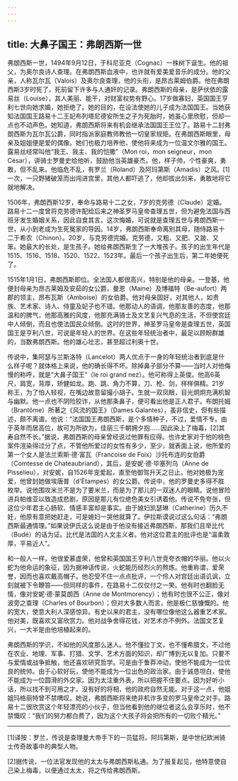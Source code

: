 ```yaml
---
---
---
```

title: 大鼻子国王：弗朗西斯一世
---




弗朗西斯一世，1494年9月12日，于科尼亚克（Cognac）一株树下诞生。他的祖父，为奥尔良诗人查理。在弗朗西斯血液中，也许就有爱美爱音乐的成分。他的父亲，人称瓦尔瓦（Valois）及奥尔良查理，他的头衔，是昂古莱姆伯爵。他在弗朗西斯3岁时死了，死前留下许多与人通奸的记录。弗朗西斯的母亲，是萨伏依的露易丝（Louise），其人美丽、能干，对财富权势有野心。17岁做寡妇，英国国王亨利七世向她求婚，她拒绝了。她的目的，在设法使她的儿子成为法国国王。当她获知法国国王路易十二王妃布列塔尼德安所生之子为死胎时，她虽心里欣慰，但却一点也不动声色。她知道，弗朗西斯将来有机会继承法国国王王位了。路易十二封弗朗西斯为瓦尔瓦公爵，同时指派家庭教师教他一切皇家规矩。在弗朗西斯眼里，母亲及姐姐便是爱的偶像。她们也极力培养他，使他将来成为一位温文尔雅的国王。露易丝经常叫他“我王、我主、我的恺撒”（Mon roi，mon seigneur，mon César），讲骑士罗曼史给他听，鼓励他当英雄豪杰。他，样子帅，个性豪爽，勇敢，但不乱来。他临危不乱，有罗兰（Roland）及阿玛第斯（Amadis）之风。[1]一次，一只野猪破笼而出闯进宫里，其他人都吓逃了，他却拔出剑来，勇敢地将它就地解决。

1506年，弗朗西斯12岁，奉命与路易十二之女，7岁的克劳德（Claude）定婚。路易十二一度曾将克劳德许配给后来之神圣罗马皇帝查理五世，但为避免法国与西班牙发生婚姻关系，因此自食其言。这次悔婚，可说就是查理五世与弗朗西斯一世，从小到老成为生死冤家的导因。14岁，弗朗西斯奉命离别其母，随侍路易十二于希农（Chinon）。20岁，与克劳德完婚。克劳德，又粗、又肥、又跛、又笨。她最大的长处，是生孩子。她给弗朗西斯生了一大堆孩子。孩子的出生年代是1515、1516、1518、1520、1522、1523年。最后一个孩子出生后，第二年她便死了。

1515年1月1日，弗朗西斯即位。全法国人都很高兴，特别是他的母亲。一登基，他便封母亲为昂古莱姆及安茹的女公爵，曼恩（Maine）及博福特（Be-aufort）两郡的领主，昂布瓦斯（Amboise）的女伯爵。他对母亲固好，对其他人，如贵族、艺术家、诗人、侍童及妃子也不错。他那动人的语调，他那友善的态度，他那温和的脾气，他那高雅的风度，他那充满骑士及文艺复兴气息的生活，不但使宫廷中人倾倒，而且也使法国民众倾倒。这时的世界，神圣罗马皇帝是查理五世，英国国王是亨利八世，可说是年轻人的世界。在这些年轻统治者中，最足以顾盼群雄的，当数弗朗西斯。他的雄心壮志，甚至超过利奥十世。

传说中，集阿瑟与兰斯洛特（Lancelot）两人优点于一身的年轻统治者到底是什么样子呢？就体格上来说，他的确长得不坏。除掉鼻子部分不算——当时人对他侮慢的称呼，就是“大鼻子国王”（le roi grand nez）。他可称得上英俊。他高6英尺，肩宽，背厚，矫健如龙。跑、跳、角力不算，刀、枪、剑，样样俱精。21岁称王，为了怕人轻视，在嘴边故意留撮小胡子。生就一双凤眼，目光炯炯充满机智与幽默。他一点也不阴险狡诈，从他那条鼻子，便可看出他是正人君子。布朗托姆（Brantôme）所著之《风流的国王》（Dames Galantes），虽非信史，但有些描述，颇不离谱。他说：“法国国王弗朗西斯，是个多情种子，不过，爱情不专。由于英年而居高位，故可为所欲为，佳丽三千朝拥夕抱……因此染上了梅毒，[2]其寿自然不长。”据说，弗朗西斯的母亲曾经说过他罪有应得。也许史家对于他的桃色案件渲染得过分了点，不管他所爱过的女性有多少，至少，就表面上说，他所爱的第一个女人是法兰索斯·德·富瓦（Francoise de Foix）沙托布连的女伯爵（Comtesse de Chateaubriand），其后，是安妮·德·毕塞列乌（Anne de Pisselieu），对安妮，自1526年宠爱起，直至他御驾升天之日止。他对她极为宠爱，他曾封她做埃唐普（d'Ètampes）的女公爵。传说中，他的罗曼史多得不胜枚举。说他围攻米兰不是为了要米兰，而是为了那儿的一双迷人的眼睛。说他冒险进兵帕维亚以致造成悲剧，原因是那儿有位绝色美女引诱着他。传说不免夸张，但这位少年君主心肠软、情感丰富却是事实。由于媳妇凯瑟琳（Catherine）历久不妊，他原有意把她赶走，可是媳妇一哭他就算了。伊拉斯谟说过这么句话：“弗朗西斯最通情理。”如果说伊氏这么说是由于他没有接近弗朗西斯，那我们且举比代（Budé）的话为证。比代是法国的人文主义者。他对这位君主的批评也是“温柔敦厚，平易近人”。

和一般人一样，他很爱慕虚荣，他曾和英国国王亨利八世竞夸衣帽的华丽。他以火蛇为他命运的象征，因为据神话传说，火蛇能历经烈火的熬炼。他重称谓，爱荣誉，因而也喜欢戴高帽子。他忍受不住一点点批评，一个伶人对宫廷出语讥讽，立刻就被下令鞭笞——但同样的事件，在路易十二仅仅付之一笑。他有时也翻脸无情，像对安妮·德·蒙莫朗西（Anne de Montmorency）；他有时也很不公正，像对波旁之查理（Charles of Bourbon）；但对大多数人而言，他是极仁慈慷慨的。他的宽大，使意大利人深感惊异。有史以来的君主，没有哪位像他这么器重艺术家。他对美，既喜欢又富欣赏力。他对战争舍得花钱，对艺术亦不例外。法国文艺复兴，一大半是由他培植起来的。

弗朗西斯的学识，不如他的风度那么迷人。他不懂拉丁文，也不懂希腊文，不过他在农业、地理、军事、打猎、文学、艺术方面的知识，却广博到无以复加。只要不与爱情或战争抵触，他还喜欢研究哲学。可是由于鲁莽冲动，使他不能成为一位优良的统帅。由于心软好玩，使他不能成为一位出色的政治家。由于诚恳坦白，使他不能成为一位圆滑的外交家。因为太注重外表，所以把握不住要点。因为好听小话，所以找不到可用之才。没有好的将相，他的政府自然无能。对于这一点，他姐姐玛格丽特曾不禁喟叹。她说，弗朗西斯将来绝非机诈多变的罗马皇帝之对手。路易十二很欣赏这个年轻漂亮的小伙子，但当他看到他的继位者这么会享乐时，他不禁慨叹：“我们的努力都白费了，因为这个大孩子将会把所有的一切败个精光。”



* * *



[1]译按：罗兰，传说是查理曼大帝手下的一员猛将。阿玛第斯，是中世纪欧洲骑士传奇故事中的典型人物。

[2]据传说，一位法官发现他的太太与弗朗西斯私通。为了报复起见，他特意使自己染上梅毒，以便通过太太，将之传给弗朗西斯。
